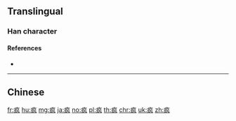 {{character info/new}}
{{also|瘋}}
==Translingual==

===Han character===
{{Han char|rn=104|rad=疒|as=04|sn=9|four=|canj=KHNK|ids=⿸疒风}}

====References====
* {{Han ref|kx=0770.191|hdz=42663.070|uh=75AF|ud=30127}}

----

==Chinese==
{{zh-see|瘋}}

[[fr:疯]]
[[hu:疯]]
[[mg:疯]]
[[ja:疯]]
[[no:疯]]
[[pl:疯]]
[[th:疯]]
[[chr:疯]]
[[uk:疯]]
[[zh:疯]]